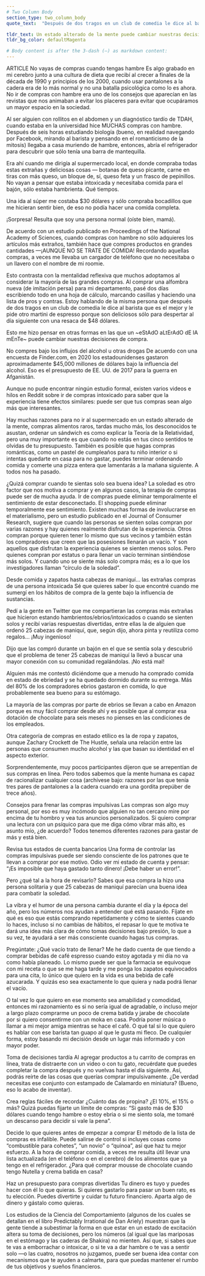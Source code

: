 ```yaml
---
# Two Column Body
section_type: two_column_body
quote_text:  "Después de dos tragos en un club de comedia le dice al barista que es el mejor y le pide otro martini de espresso porque son deliciosos sólo para despertar al día siguiente con una resaca de $48 dólares."

tldr_text: Un estado alterado de la mente puede cambiar nuestras decisiones de compra. Cuando compras con hambre, intoxicado o cuando te sientes solo, no sólo adquieres los artículos más extraños, también hace que compres en grandes cantidades. Aquí te contamos algunas historias muy peculiares así como ideas para saber qué hacer y mantener el rumbo de tus objetivos financieros.
tldr_bg_color: defaultMagenta

# Body content is after the 3-dash (—) as markdown content:
---
```

ARTICLE	No vayas de compras cuando tengas hambre
Es algo grabado en mi cerebro junto a una cultura de dieta que recibí al crecer a finales de la década de 1990 y principios de los 2000, cuando usar pantalones a la cadera era de lo más normal y no una batalla psicológica como lo es ahora. No ir de compras con hambre era uno de los consejos que aparecían en las revistas que nos animaban a evitar los placeres para evitar que ocupáramos un mayor espacio en la sociedad.

Al ser alguien con rollitos en el abdomen y un diagnóstico tardío de TDAH, cuando estaba en la universidad hice MUCHAS compras con hambre. Después de seis horas estudiando biología (bueno, en realidad navegando por Facebook, mirando al barista y pensando en el romanticismo de la mitosis) llegaba a casa muriendo de hambre, entonces, abría el refrigerador para descubrir que sólo tenía una barra de mantequilla.

Era ahí cuando me dirigía al supermercado local, en donde compraba todas estas extrañas y deliciosas cosas — botanas de queso picante, carne en tiras con más queso, un bloque de, sí, queso feta y un frasco de pepinillos. No vayan a pensar que estaba intoxicada y necesitaba comida para el bajón, sólo estaba hambrienta. Qué tiempos.

Una ida al súper me costaba $30 dólares y sólo compraba bocadillos que me hicieran sentir bien, de eso no podía hacer una comida completa.

¡Sorpresa! Resulta que soy una persona normal (oíste bien, mamá).

De acuerdo con un estudio publicado en Proceedings of the National Academy of Sciences, cuando compras con hambre no sólo adquieres los artículos más extraños, también hace que compres productos en grandes cantidades —¡AUNQUE NO SE TRATE DE COMIDA! Recordando aquellas compras, a veces me llevaba un cargador de teléfono que no necesitaba o un llavero con el nombre de mi roomie.

Esto contrasta con la mentalidad reflexiva que muchos adoptamos al considerar la mayoría de las grandes compras. Al comprar una alfombra nueva (de imitación persa) para mi departamento, pasé dos días escribiendo todo en una hoja de cálculo, marcando casillas y haciendo una lista de pros y contras. Estoy hablando de la misma persona que después de dos tragos en un club de comedia le dice al barista que es el mejor y le pide otro martini de espresso porque son deliciosos sólo para despertar al día siguiente con una resaca de $48 dólares.

Esto me hizo pensar en otras formas en las que un ~eStAdO aLtErAdO dE lA mEnTe~ puede cambiar nuestras decisiones de compra.

No compres bajo los influjos del alcohol u otras drogas
De acuerdo con una encuesta de Finder.com, en 2020 los estadounidenses gastaron aproximadamente $45,000 millones de dólares bajo la influencia del alcohol. Eso es el presupuesto de EE. UU. de 2017 para la guerra en Afganistán.

Aunque no pude encontrar ningún estudio formal, existen varios videos e hilos en Reddit sobre ir de compras intoxicado para saber que la experiencia tiene efectos similares: puede ser que tus compras sean algo más que interesantes.

Hay muchas razones para no ir al supermercado en un estado alterado de la mente, compras alimentos raros, tardas mucho más, los desconocidos te asustan, ordenar un sándwich es como explicar la Teoría de la Relatividad, pero una muy importante es que cuando no estás en tus cinco sentidos te olvidas de tu presupuesto. También es posible que hagas compras románticas, como un pastel de cumpleaños para tu niño interior o si intentas quedarte en casa para no gastar, puedes terminar ordenando comida y comerte una pizza entera que lamentarás a la mañana siguiente. A todos nos ha pasado.

¿Quizá comprar cuando te sientas solo sea buena idea?
La soledad es otro factor que nos motiva a comprar y en algunos casos, la terapia de compras puede ser de mucha ayuda. Ir de compras puede eliminar temporalmente el sentimiento de estar desconectado. El shopping puede eliminar temporalmente ese sentimiento. Existen muchas formas de involucrarse en el materialismo, pero un estudio publicado en el Journal of Consumer Research, sugiere que cuando las personas se sienten solas compran por varias razones y hay quienes realmente disfrutan de la experiencia. Otros compran porque quieren tener lo mismo que sus vecinos y también están los compradores que creen que las posesiones llenarán un vacío. Y son aquellos que disfrutan la experiencia quienes se sienten menos solos. Pero quienes compran por estatus o para llenar un vacío terminan sintiéndose más solos. Y cuando uno se siente más solo compra más; es a lo que los investigadores llaman “círculo de la soledad”.

Desde comida y zapatos hasta cabezas de maniquí... las extrañas compras de una persona intoxicada
Sé que quieres saber lo que encontré cuando me sumergí en los hábitos de compra de la gente bajo la influencia de sustancias.

Pedí a la gente en Twitter que me compartieran las compras más extrañas que hicieron estando hambrientos/ebrios/intoxicados o cuando se sienten solos y recibí varias respuestas divertidas, entre ellas la de alguien que ordenó 25 cabezas de maniquí, que, según dijo, ahora pinta y reutiliza como regalos... ¡Muy ingenioso!

Dijo que las compró durante un bajón en el que se sentía sola y descubrió que el problema de tener 25 cabezas de maniquí la llevó a buscar una mayor conexión con su comunidad regalándolas. ¡No está mal!

Alguien más me contestó diciéndome que a menudo ha comprado comida en estado de ebriedad y se ha quedado dormido durante su entrega. Más del 80% de los compradores ebrios gastaron en comida, lo que probablemente sea bueno para su estómago.

La mayoría de las compras por parte de ebrios se llevan a cabo en Amazon porque es muy fácil comprar desde ahí y es posible que al comprar esa dotación de chocolate para seis meses no pienses en las condiciones de los empleados.

Otra categoría de compras en estado etílico es la de ropa y zapatos, aunque Zachary Crockett de The Hustle, señala una relación entre las personas que consumen mucho alcohol y las que basan su identidad en el aspecto exterior.

Sorprendentemente, muy pocos participantes dijeron que se arrepentían de sus compras en línea. Pero todos sabemos que la mente humana es capaz de racionalizar cualquier cosa (archívese bajo: razones por las que tenía tres pares de pantalones a la cadera cuando era una gordita prepúber de trece años).

Consejos para frenar las compras impulsivas
Las compras son algo muy personal, por eso es muy incómodo que alguien no tan cercano mire por encima de tu hombro y vea tus anuncios personalizados. Si quiero comprar una lectura con un psíquico para que me diga cómo vibrar más alto, es asunto mío, ¿de acuerdo? Todos tenemos diferentes razones para gastar de más y está bien.

Revisa tus estados de cuenta bancarios
Una forma de controlar las compras impulsivas puede ser siendo consciente de los patrones que te llevan a comprar por ese motivo. Odio ver mi estado de cuenta y pensar: “¡Es imposible que haya gastado tanto dinero! ¡Debe haber un error!”.

Pero ¿qué tal a la hora de revisarlo? Sabes que esa compra la hizo una persona solitaria y que 25 cabezas de maniquí parecían una buena idea para combatir la soledad.

La vibra y el humor de una persona cambia durante el día y la época del año, pero los números nos ayudan a entender qué está pasando. Fíjate en qué es eso que estás comprando repetidamente y cómo te sientes cuando lo haces, incluso si no cambias de hábitos, el repasar lo que te motiva te dará una idea más clara de cómo tomas decisiones bajo presión, lo que a su vez, te ayudará a ser más consciente cuando hagas tus compras.

Pregúntate: ¿Qué vacío trato de llenar?
Me he dado cuenta de que tiendo a comprar bebidas de café espresso cuando estoy agotada y mi día no va como había planeado. Lo mismo puede ser que la farmacia se equivoque con mi receta o que se me haga tarde y me ponga los zapatos equivocados para una cita, lo único que quiero en la vida es una bebida de café azucarada. Y quizás eso sea exactamente lo que quiera y nada podrá llenar el vacío.

O tal vez lo que quiero en ese momento sea amabilidad y comodidad, entonces mi razonamiento es si no sería igual de agradable, o incluso mejor a largo plazo comprarme un poco de crema batida y jarabe de chocolate por si quiero consentirme con un moka en casa. Podría poner música o llamar a mi mejor amiga mientras se hace el café. O qué tal si lo que quiero es hablar con ese barista tan guapo al que le gusta mi fleco. De cualquier forma, estoy basando mi decisión desde un lugar más informado y con mayor poder.

Toma de decisiones tardía
Al agregar productos a tu carrito de compras en línea, trata de distraerte con un video o con tu gato, recuérdate que puedes completar la compra después y no vuelvas hasta el día siguiente. Así, podrás reírte de las cosas que querías comprar impulsivamente. ¿De verdad necesitas ese conjunto con estampado de Calamardo en  miniatura? (Bueno, eso lo acabo de inventar).

Crea reglas fáciles de recordar
¿Cuánto das de propina? ¿El 10%, el 15% o más? Quizá puedas fijarte un límite de compras: “Si gasto más de $30 dólares cuando tengo hambre o estoy ebria o si me siento sola, me tomaré un descanso para decidir si vale la pena”.

Decide lo que quieres antes de empezar a comprar
El método de la lista de compras es infalible. Puede salirse de control si incluyes cosas como “combustible para cohetes”, “un novio” o “quinoa”, así que haz tu mejor esfuerzo. A la hora de comprar comida, a veces me resulta útil llevar una lista actualizada (en el teléfono o en el cerebro) de los alimentos que ya tengo en el refrigerador. ¿Para qué comprar mousse de chocolate cuando tengo Nutella y crema batida en casa?

Haz un presupuesto para compras divertidas
Tu dinero es tuyo y puedes hacer con él lo que quieras. Si quieres gastarlo para pasar un buen rato, es tu elección. Puedes divertirte y cuidar tu futuro financiero. Aparta algo de dinero y gástalo como quieras.

Los estudios de la Ciencia del Comportamiento (algunos de los cuales se detallan en el libro Predictably Irrational de Dan Ariely) muestran que la gente tiende a subestimar la forma en que estar en un estado de excitación altera su toma de decisiones, pero los números (al igual que las mariposas en el estómago y las caderas de Shakira) no mienten. Así que, si sabes que te vas a emborrachar o intoxicar, o si te va a dar hambre o te vas a sentir solo —o las cuatro, nosotros no juzgamos, puede ser buena idea contar con mecanismos que te ayuden a calmarte, para que puedas mantener el rumbo de tus objetivos y sueños financieros.
